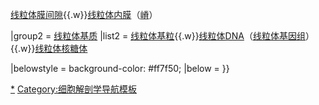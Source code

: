 {{Navbox 
|name  = 线粒体
|title = [[线粒体]]结构
|image = [[File:线粒体剖面图.png]]
|titlestyle = background: #ffa54f;
|groupstyle = background-color: #ffa07a;
|evenstyle = background: #ffdead;

|group1 = [[线粒体膜]]
|list1 = [[线粒体外膜]]{{.w}}[[线粒体膜间隙]]{{.w}}[[线粒体内膜]]（[[嵴]]）

|group2 = [[线粒体基质]]
|list2 = [[线粒体基粒]]{{.w}}[[线粒体DNA]]（[[线粒体基因组]]）{{.w}}[[线粒体核糖体]]

|belowstyle = background-color: #ff7f50;
|below =
}}<noinclude>

[[Category:线粒体|*]]
[[Category:细胞解剖学导航模板]]
</noinclude>